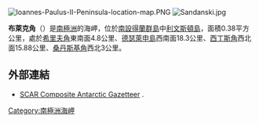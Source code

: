 [[Image:Ioannes-Paulus-II-Peninsula-location-map.PNG|thumb]]
[[Image:Sandanski.jpg|thumb]]

'''布萊克角'''（{{lang-en|Black Point}}）是[[南極洲|南極洲]]的海岬，位於[[南設得蘭群島|南設得蘭群島]]中[[利文斯頓島|利文斯頓島]]，面積0.38平方公里，處於[[希里夫角|希里夫角]]東南面4.8公里、[[德瑟萊申島|德瑟萊申島]]西南面18.3公里、[[西丁斯角|西丁斯角]]西北面15.88公里、[[桑丹斯基角|桑丹斯基角]]西北3公里。

{{coord|62|29|09.7|S|60|42|57.6|W|display=title}}

==外部連結==
* [http://data.aad.gov.au/aadc/gaz/scar/ SCAR Composite Antarctic Gazetteer] {{WebCite|url=https://www.webcitation.org/5ug2CfC7m?url=http://data.aad.gov.au/aadc/gaz/scar/ |date=20101202140255 |dateformat=iso }}.

{{Antarctica-geo-stub}}
[[Category:南極洲海岬|Category:南極洲海岬]]